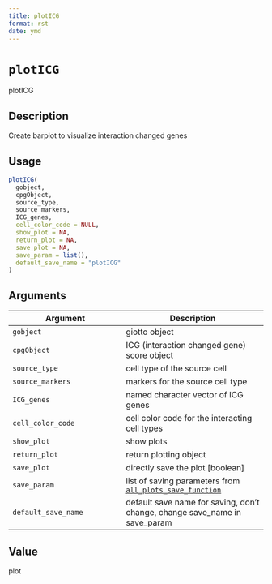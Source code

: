 ```yaml
--- 
title: plotICG 
format: rst 
date: ymd 
--- 
```

# `plotICG`

plotICG


## Description

Create barplot to visualize interaction changed genes


## Usage

```r
plotICG(
  gobject,
  cpgObject,
  source_type,
  source_markers,
  ICG_genes,
  cell_color_code = NULL,
  show_plot = NA,
  return_plot = NA,
  save_plot = NA,
  save_param = list(),
  default_save_name = "plotICG"
)
```


## Arguments

Argument      |Description
------------- |----------------
`gobject`     |     giotto object
`cpgObject`     |     ICG (interaction changed gene) score object
`source_type`     |     cell type of the source cell
`source_markers`     |     markers for the source cell type
`ICG_genes`     |     named character vector of ICG genes
`cell_color_code`     |     cell color code for the interacting cell types
`show_plot`     |     show plots
`return_plot`     |     return plotting object
`save_plot`     |     directly save the plot [boolean]
`save_param`     |     list of saving parameters from [`all_plots_save_function`](#allplotssavefunction)
`default_save_name`     |     default save name for saving, don't change, change save_name in save_param


## Value

plot


